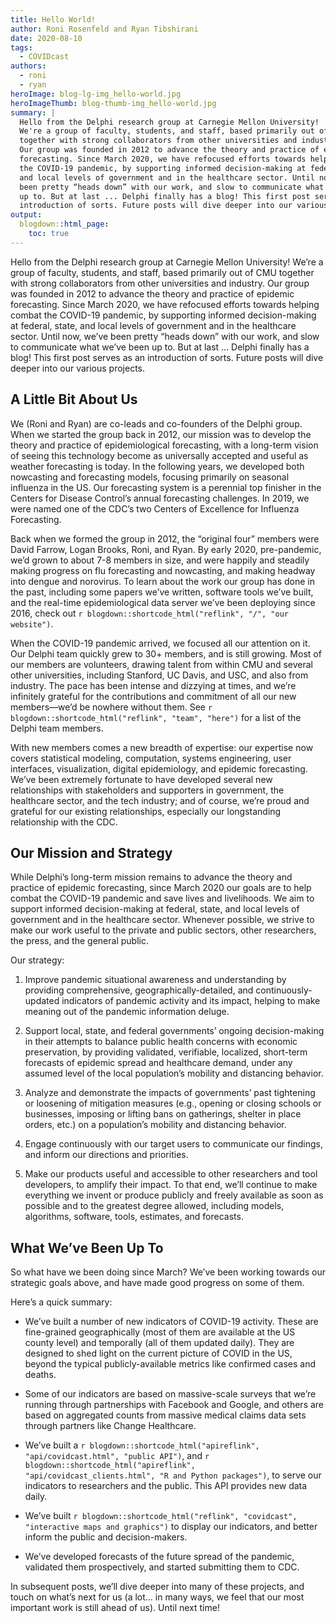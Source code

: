 ```yaml
---
title: Hello World!
author: Roni Rosenfeld and Ryan Tibshirani
date: 2020-08-10
tags:
  - COVIDcast
authors:
  - roni
  - ryan
heroImage: blog-lg-img_hello-world.jpg
heroImageThumb: blog-thumb-img_hello-world.jpg
summary: |
  Hello from the Delphi research group at Carnegie Mellon University!
  We're a group of faculty, students, and staff, based primarily out of CMU
  together with strong collaborators from other universities and industry.
  Our group was founded in 2012 to advance the theory and practice of epidemic
  forecasting. Since March 2020, we have refocused efforts towards helping combat
  the COVID-19 pandemic, by supporting informed decision-making at federal, state,
  and local levels of government and in the healthcare sector. Until now, we've
  been pretty “heads down” with our work, and slow to communicate what we've been
  up to. But at last ... Delphi finally has a blog! This first post serves as an
  introduction of sorts. Future posts will dive deeper into our various projects.
output:
  blogdown::html_page:
    toc: true
---
```


Hello from the Delphi research group at Carnegie Mellon University!
We're a group of faculty, students, and staff, based primarily out of CMU
together with strong collaborators from other universities and industry.
Our group was founded in 2012 to advance the theory and practice of epidemic
forecasting. Since March 2020, we have refocused efforts towards helping combat
the COVID-19 pandemic, by supporting informed decision-making at federal, state,
and local levels of government and in the healthcare sector. Until now, we've
been pretty "heads down" with our work, and slow to communicate what we've been
up to. But at last ... Delphi finally has a blog! This first post serves as an
introduction of sorts. Future posts will dive deeper into our various projects.

## A Little Bit About Us

We (Roni and Ryan) are co-leads and co-founders of the Delphi group.
When we started the group back in 2012,
our mission was to develop the theory
and practice of epidemiological forecasting, with a long-term
vision of seeing this technology become as universally accepted
and useful as weather forecasting is today.
In the following years, we developed both nowcasting and forecasting models,
focusing primarily on seasonal influenza in the US.
Our forecasting system is a perennial top finisher
in the Centers for Disease Control's annual forecasting challenges.
In 2019, we were named one of the CDC's two
Centers of Excellence for Influenza Forecasting.

Back when we formed the group in 2012,
the "original four" members were David Farrow, Logan Brooks, Roni, and Ryan.
By early 2020, pre-pandemic, we'd grown to about 7-8 members in size,
and were happily and steadily making progress on flu forecasting and nowcasting,
and making headway into dengue and norovirus.
To learn about the work our group has done in the past,
including some papers we've written, software tools we've built,
and the real-time epidemiological data server we've been deploying since 2016,
check out `r blogdown::shortcode_html("reflink", "/", "our website")`.

When the COVID-19 pandemic arrived, we focused all our attention on it.
Our Delphi team
quickly grew to 30+ members, and is still growing.
Most of our members are volunteers,
drawing talent from within CMU and several other universities,
including Stanford, UC Davis, and USC, and also from industry.
The pace has been intense and dizzying at times,
and we're infinitely grateful for the contributions
and commitment of all our new members---we'd be nowhere without them.
See `r blogdown::shortcode_html("reflink", "team", "here")`
for a list of the Delphi team members.

With new members comes a new breadth of expertise:
our expertise now covers statistical modeling, computation,
systems engineering, user interfaces, visualization,
digital epidemiology, and epidemic forecasting.
We've been extremely fortunate to have developed
several new relationships with stakeholders and supporters in government,
the healthcare sector, and the tech industry; and of course,
we're proud and grateful for our existing relationships,
especially our longstanding relationship with the CDC.

## Our Mission and Strategy

While Delphi's long-term mission remains to advance the theory and practice of
epidemic forecasting, since March 2020 our goals are to help combat the COVID-19
pandemic and save lives and livelihoods.
We aim to support informed decision-making at federal,
state, and local levels of government and in the healthcare sector.
Whenever possible, we strive to make our work useful
to the private and public sectors, other researchers,
the press, and the general public.

Our strategy:

1. Improve pandemic situational awareness and understanding
   by providing comprehensive, geographically-detailed,
   and continuously-updated indicators of pandemic activity and its impact,
   helping to make meaning out of the pandemic information deluge.

2. Support local, state, and federal governments'
   ongoing decision-making in their attempts to balance
   public health concerns with economic preservation,
   by providing validated, verifiable, localized,
   short-term forecasts of epidemic spread and healthcare demand,
   under any assumed level of the local population's mobility and distancing
   behavior.

3. Analyze and demonstrate the impacts of governments'
   past tightening or loosening of mitigation measures
   (e.g., opening or closing schools or businesses,
   imposing or lifting bans on gatherings, shelter in place orders, etc.)
   on a population's mobility and distancing behavior.

4. Engage continuously with our target users to communicate
   our findings, and inform our directions and priorities.

5. Make our products useful and accessible to other
   researchers and tool developers, to amplify their impact.
   To that end, we'll continue to make everything we invent or produce
   publicly and freely available as soon as possible
   and to the greatest degree allowed, including models,
   algorithms, software, tools, estimates, and forecasts.

## What We've Been Up To

So what have we been doing since March?
We've been working towards our strategic goals above,
and have made good progress on some of them.

Here's a quick summary:

- We've built a number of new indicators of COVID-19 activity.
  These are fine-grained geographically
  (most of them are available at the US county level)
  and temporally (all of them updated daily).
  They are designed to shed light on the current picture of COVID in the US,
  beyond the typical publicly-available metrics like confirmed cases and deaths.

- Some of our indicators are based on massive-scale surveys that we’re running
  through partnerships with Facebook and Google, and others are based on
  aggregated counts from massive medical claims data sets through partners like
  Change Healthcare.

- We've built a `r blogdown::shortcode_html("apireflink", "api/covidcast.html", "public API")`,
  and `r blogdown::shortcode_html("apireflink", "api/covidcast_clients.html", "R and Python packages")`,
  to serve our indicators to researchers and the public. This API provides new
  data daily.

- We've built `r blogdown::shortcode_html("reflink", "covidcast", "interactive maps and graphics")` to
  display our indicators, and better inform the public and decision-makers.

- We've developed forecasts of the future spread of the pandemic,
  validated them prospectively, and started submitting them to CDC.

In subsequent posts, we'll dive deeper into many of these projects, and touch on
what's next for us (a lot... in many ways, we feel that our most important work
is still ahead of us). Until next time!

